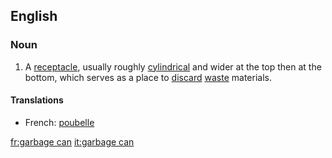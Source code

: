 ==English==
===Noun===
{{en-noun|sg=[[garbage]] [[can]]}}
# A [[receptacle]], usually roughly [[cylindrical]] and wider at the top then at the bottom, which serves as a place to [[discard]] [[waste]] materials.

====Translations====
*French: [[poubelle]] {{m}}

[[fr:garbage can]]
[[it:garbage can]]